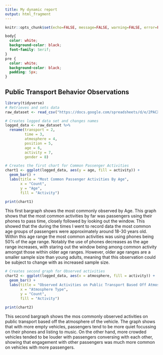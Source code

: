---
title: My dynamic report
output: html_fragment
---

```{r setup, include=FALSE}
knitr::opts_chunk$set(echo=FALSE, message=FALSE, warning=FALSE, error=FALSE)

```

```{css echo=FALSE}
body{
  color: white;
  background-color: black;
  font-family: Serif;
}
pre {
  color: white;
  background-color: black;
  padding: 5px;
}

```

## Public Transport Behavior Observations


```{r}
library(tidyverse)
# Retrieves and sets data
raw_dataset <- read_csv("https://docs.google.com/spreadsheets/d/e/2PACX-1vTd2-Xyt_0QxRVdJY72rzyufJD_uGrZYJxi0wG2HlnCutWcEKd12xx5cXlE0ilpSrVagGKEbt80PZEp/pub?output=csv")

# Creates logged data set and changes names
logged_data <- raw_dataset %>%
  rename(transport = 2,
         time = 3,
         atmosphere = 4,
         position = 5,
         age = 6,
         activity = 7,
         gender = 8)

# Creates the first chart for Common Passenger Activities 
chart1 <- ggplot(logged_data, aes(y = age, fill = activity)) +
  geom_bar() +
  labs(title = "Most Common Passenger Activities By Age",
       x = "Count",
       y = "Age",
       fill = "Activity")

print(chart1)

```

This first bargraph shows the most commonly observed by Age. This graph shows that the most common activities by far was passengers using their phones to pass time, closely followed by looking out the window. This showed that the during the times I went to record data the most common age groups of passengers were approximately around 18-30 years old. Within this age range the most common activities was using phones being 50% of the age range. Notably the use of phones decreases as the age range increases, with staring out the window being among common activity amongst those within older age ranges. However, older age ranges are a smaller sample size than young adults, meaning that this observation could be subject to change with as increased sample size.

```{r}
# Creates second graph for Observed activities
chart2 <- ggplot(logged_data, aes(x = atmosphere, fill = activity)) +
  geom_bar() +
  labs(title = "Observed Activities on Public Transport Based Off Atmosphere",
       x = "Atmosphere Type",
       y = "Count",
       fill = "Activity")

print(chart2)
```

This second bargraph shows the mos commonly observed activities on public transport based off the atmosphere of the vehicle. The graph shows that with more empty vehicles, passengers tend to be more quiet focussing on their phones and listing to music. On the other hand, more crowded vehicles tended to be louder with passengers conversing with each other, showing that engagement with other passengers was much more common on vehicles with more passengers.


